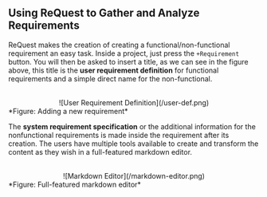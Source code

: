 ## Using ReQuest to Gather and Analyze Requirements

ReQuest makes the creation of creating a functional/non-functional requirement an easy task.
Inside a project, just press the `+Requirement` button. You will then be asked to insert a title,
as we can see in the figure above, this title is the
**user requirement definition** for functional requirements and a simple direct name for the non-functional.

<br />
<center>![User Requirement Definition](/user-def.png)</center>
*Figure: Adding a new requirement*

The **system requirement specification** or the additional information for the nonfunctional
requirements is made inside the requirement after its creation. The users have multiple tools
available to create and transform the content as they wish in a full-featured markdown editor.

<br />
<center>![Markdown Editor](/markdown-editor.png)</center>
*Figure: Full-featured markdown editor*

<br />
